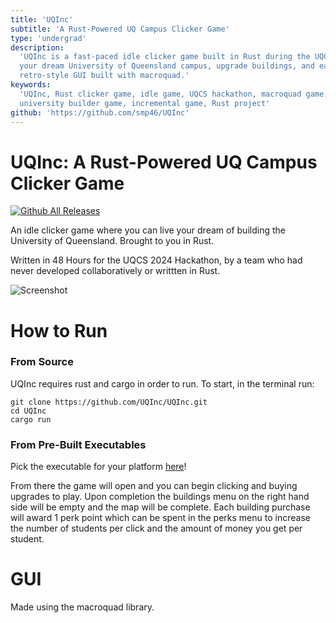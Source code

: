 ```yaml
---
title: 'UQInc'
subtitle: 'A Rust-Powered UQ Campus Clicker Game'
type: 'undergrad'
description:
  'UQInc is a fast-paced idle clicker game built in Rust during the UQCS 2024 Hackathon. Construct
  your dream University of Queensland campus, upgrade buildings, and earn perks—all within a
  retro-style GUI built with macroquad.'
keywords:
  'UQInc, Rust clicker game, idle game, UQCS hackathon, macroquad game, Rust GUI, game dev Rust,
  university builder game, incremental game, Rust project'
github: 'https://github.com/smp46/UQInc'
---
```


# UQInc: A Rust-Powered UQ Campus Clicker Game

[![Github All Releases](https://img.shields.io/github/downloads/UQInc/UQInc/total.svg)]()

An idle clicker game where you can live your dream of building the University of Queensland. Brought
to you in Rust.

Written in 48 Hours for the UQCS 2024 Hackathon, by a team who had never developed collaboratively
or writtten in Rust.

![Screenshot](https://cdn.statically.io/gh/smp46/smp46.github.io/nextjs/assets/uqinc/uqinc.png?q=85&f=webp)

# How to Run

### From Source

UQInc requires rust and cargo in order to run. To start, in the terminal run:

```
git clone https://github.com/UQInc/UQInc.git
cd UQInc
cargo run
```

### From Pre-Built Executables

Pick the executable for your platform [here](https://github.com/UQInc/UQInc/releases/)!

From there the game will open and you can begin clicking and buying upgrades to play. Upon
completion the buildings menu on the right hand side will be empty and the map will be complete.
Each building purchase will award 1 perk point which can be spent in the perks menu to increase the
number of students per click and the amount of money you get per student.

# GUI

Made using the macroquad library.

